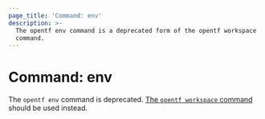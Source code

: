 ```yaml
---
page_title: 'Command: env'
description: >-
  The opentf env command is a deprecated form of the opentf workspace
  command.
---
```


# Command: env

The `opentf env` command is deprecated.
[The `opentf workspace` command](/docs/cli/commands/workspace)
should be used instead.
